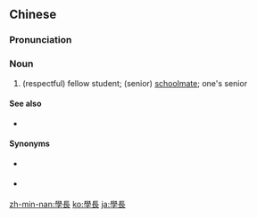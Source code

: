 {{also|学长|学長}}
==Chinese==
{{zh-forms|s=学长}}

===Pronunciation===
{{zh-pron
|m=xuézhǎng
|c=hok6 zoeng2
|mn=qz,xm:ha̍k-tióng/tw:ha̍k-tiúⁿ/zz:ha̍k-tiáng
|cat=n
}}

===Noun===
{{zh-noun}}

# (respectful) fellow student; (senior) [[schoolmate]]; one's senior

====See also====
* {{sense|senior male schoolmate}} {{zh-l|師兄}}

====Synonyms====
* {{sense|male}} {{zh-l|學兄}}
* {{sense|female}} {{zh-l|學姐}}

[[zh-min-nan:學長]]
[[ko:學長]]
[[ja:學長]]